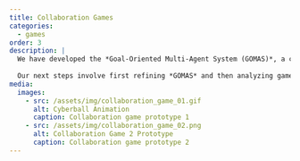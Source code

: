 ```yaml
---
title: Collaboration Games
categories:
  - games
order: 3
description: |
  We have developed the *Goal-Oriented Multi-Agent System (GOMAS)*, a conceptual framework designed to understand collaboration through games. *GOMAS* consists of five layers: 1) system and subsystems (architecture), 2) key components (parameter space), 3) potentiality of interactions (behavior space), 4) dynamics (i.e., gameplay), and 5) observation/measurement. Using this framework, we are creating video game prototypes to study and potentially train collaboration skills.
    
  Our next steps involve first refining *GOMAS* and then analyzing game review corpora to explore the relationships between game design features, causes of collaboration effects, and potential outcomes. Ultimately, we plan to conduct scientific experiments to study how changes in game design influence player behavior and collaboration outcomes.
media:
  images:
    - src: /assets/img/collaboration_game_01.gif
      alt: Cyberball Animation
      caption: Collaboration game prototype 1
    - src: /assets/img/collaboration_game_02.png
      alt: Collaboration Game 2 Prototype
      caption: Collaboration game prototype 2
---
```

